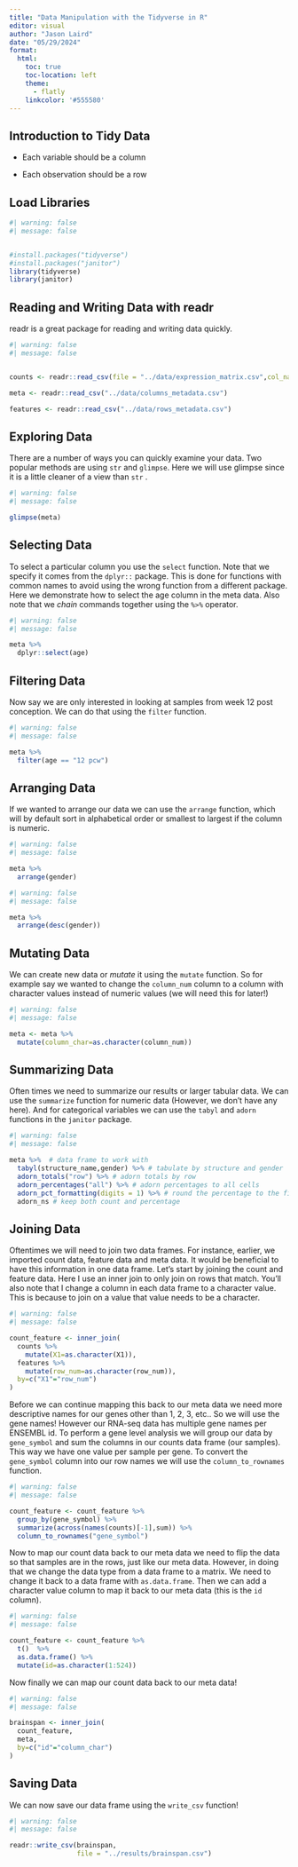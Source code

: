 ---
title: "Data Manipulation with the Tidyverse in R"
editor: visual
author: "Jason Laird"
date: "05/29/2024"
format: 
  html:
    toc: true
    toc-location: left
    theme: 
      - flatly
    linkcolor: '#555580'
---

## Introduction to Tidy Data

-   Each variable should be a column

-   Each observation should be a row

## Load Libraries

```{r}
#| warning: false
#| message: false


#install.packages("tidyverse")
#install.packages("janitor")
library(tidyverse)
library(janitor)
```

## Reading and Writing Data with readr

readr is a great package for reading and writing data quickly.

```{r}
#| warning: false
#| message: false


counts <- readr::read_csv(file = "../data/expression_matrix.csv",col_names = FALSE)

meta <- readr::read_csv("../data/columns_metadata.csv")

features <- readr::read_csv("../data/rows_metadata.csv")
```

## Exploring Data

There are a number of ways you can quickly examine your data. Two popular methods are using `str` and `glimpse`. Here we will use glimpse since it is a little cleaner of a view than `str` .

```{r}
#| warning: false
#| message: false

glimpse(meta)
```

## Selecting Data

To select a particular column you use the `select` function. Note that we specify it comes from the `dplyr::` package. This is done for functions with common names to avoid using the wrong function from a different package. Here we demonstrate how to select the age column in the meta data. Also note that we *chain* commands together using the `%>%` operator.

```{r}
#| warning: false
#| message: false

meta %>% 
  dplyr::select(age)
```

## Filtering Data

Now say we are only interested in looking at samples from week 12 post conception. We can do that using the `filter` function.

```{r}
#| warning: false
#| message: false

meta %>% 
  filter(age == "12 pcw") 
```

## Arranging Data

If we wanted to arrange our data we can use the `arrange` function, which will by default sort in alphabetical order or smallest to largest if the column is numeric.

```{r}
#| warning: false
#| message: false

meta %>% 
  arrange(gender)
```

```{r}
#| warning: false
#| message: false

meta %>% 
  arrange(desc(gender))
```

## Mutating Data

We can create new data or *mutate* it using the `mutate` function. So for example say we wanted to change the `column_num` column to a column with character values instead of numeric values (we will need this for later!)

```{r}
#| warning: false
#| message: false

meta <- meta %>% 
  mutate(column_char=as.character(column_num))
```

## Summarizing Data

Often times we need to summarize our results or larger tabular data. We can use the `summarize` function for numeric data (However, we don't have any here). And for categorical variables we can use the `tabyl` and `adorn` functions in the `janitor` package.

```{r}
#| warning: false
#| message: false

meta %>%  # data frame to work with
  tabyl(structure_name,gender) %>% # tabulate by structure and gender
  adorn_totals("row") %>% # adorn totals by row
  adorn_percentages("all") %>% # adorn percentages to all cells
  adorn_pct_formatting(digits = 1) %>% # round the percentage to the first digit
  adorn_ns # keep both count and percentage
```

## Joining Data

Oftentimes we will need to join two data frames. For instance, earlier, we imported count data, feature data and meta data. It would be beneficial to have this information in one data frame. Let's start by joining the count and feature data. Here I use an inner join to only join on rows that match. You'll also note that I change a column in each data frame to a character value. This is because to join on a value that value needs to be a character.

```{r}
#| warning: false
#| message: false

count_feature <- inner_join(
  counts %>% 
    mutate(X1=as.character(X1)),
  features %>% 
    mutate(row_num=as.character(row_num)),
  by=c("X1"="row_num")
)
```

Before we can continue mapping this back to our meta data we need more descriptive names for our genes other than 1, 2, 3, etc.. So we will use the gene names! However our RNA-seq data has multiple gene names per ENSEMBL id. To perform a gene level analysis we will group our data by `gene_symbol` and sum the columns in our counts data frame (our samples). This way we have one value per sample per gene. To convert the `gene_symbol` column into our row names we will use the `column_to_rownames` function.

```{r}
#| warning: false
#| message: false

count_feature <- count_feature %>%
  group_by(gene_symbol) %>% 
  summarize(across(names(counts)[-1],sum)) %>% 
  column_to_rownames("gene_symbol")
```

Now to map our count data back to our meta data we need to flip the data so that samples are in the rows, just like our meta data. However, in doing that we change the data type from a data frame to a matrix. We need to change it back to a data frame with `as.data.frame`. Then we can add a character value column to map it back to our meta data (this is the `id` column).

```{r}
#| warning: false
#| message: false

count_feature <- count_feature %>% 
  t()  %>% 
  as.data.frame() %>% 
  mutate(id=as.character(1:524))
```

Now finally we can map our count data back to our meta data!

```{r}
#| warning: false
#| message: false

brainspan <- inner_join(
  count_feature,
  meta,
  by=c("id"="column_char")
)
```

## Saving Data

We can now save our data frame using the `write_csv` function!

```{r}
#| warning: false
#| message: false

readr::write_csv(brainspan,
                 file = "../results/brainspan.csv")
```

